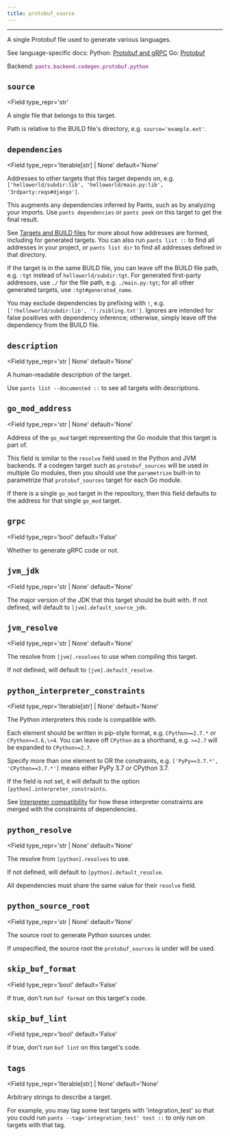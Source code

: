 ```yaml
---
title: protobuf_source
---
```



---

A single Protobuf file used to generate various languages.

See language-specific docs:
Python: [Protobuf and gRPC](doc:protobuf-python)
Go: [Protobuf](doc:protobuf-go)

Backend: <span style="color: purple"><code>pants.backend.codegen.protobuf.python</code></span>

## `source`

<Field
  type_repr='str'
>
A single file that belongs to this target.

Path is relative to the BUILD file's directory, e.g. `source='example.ext'`.
</Field>

## `dependencies`

<Field
  type_repr='Iterable[str] | None'
  default='None'
>
Addresses to other targets that this target depends on, e.g. `['helloworld/subdir:lib', 'helloworld/main.py:lib', '3rdparty:reqs#django']`.

This augments any dependencies inferred by Pants, such as by analyzing your imports. Use `pants dependencies` or `pants peek` on this target to get the final result.

See [Targets and BUILD files](doc:targets) for more about how addresses are formed, including for generated targets. You can also run `pants list ::` to find all addresses in your project, or `pants list dir` to find all addresses defined in that directory.

If the target is in the same BUILD file, you can leave off the BUILD file path, e.g. `:tgt` instead of `helloworld/subdir:tgt`. For generated first-party addresses, use `./` for the file path, e.g. `./main.py:tgt`; for all other generated targets, use `:tgt#generated_name`.

You may exclude dependencies by prefixing with `!`, e.g. `['!helloworld/subdir:lib', '!./sibling.txt']`. Ignores are intended for false positives with dependency inference; otherwise, simply leave off the dependency from the BUILD file.
</Field>

## `description`

<Field
  type_repr='str | None'
  default='None'
>
A human-readable description of the target.

Use `pants list --documented ::` to see all targets with descriptions.
</Field>

## `go_mod_address`

<Field
  type_repr='str | None'
  default='None'
>

Address of the `go_mod` target representing the Go module that this target is part of.

This field is similar to the `resolve` field used in the Python and JVM backends. If a codegen target such as `protobuf_sources` will be used in multiple Go modules, then you should use the `parametrize` built-in to parametrize that `protobuf_sources` target for each Go module.

If there is a single `go_mod` target in the repository, then this field defaults to the address for that single `go_mod` target.
</Field>

## `grpc`

<Field
  type_repr='bool'
  default='False'
>
Whether to generate gRPC code or not.
</Field>

## `jvm_jdk`

<Field
  type_repr='str | None'
  default='None'
>

The major version of the JDK that this target should be built with. If not defined, will default to `[jvm].default_source_jdk`.
</Field>

## `jvm_resolve`

<Field
  type_repr='str | None'
  default='None'
>

The resolve from `[jvm].resolves` to use when compiling this target.

If not defined, will default to `[jvm].default_resolve`.
</Field>

## `python_interpreter_constraints`

<Field
  type_repr='Iterable[str] | None'
  default='None'
>

The Python interpreters this code is compatible with.

Each element should be written in pip-style format, e.g. `CPython==2.7.*` or `CPython>=3.6,\<4`. You can leave off `CPython` as a shorthand, e.g. `>=2.7` will be expanded to `CPython>=2.7`.

Specify more than one element to OR the constraints, e.g. `['PyPy==3.7.*', 'CPython==3.7.*']` means either PyPy 3.7 _or_ CPython 3.7.

If the field is not set, it will default to the option `[python].interpreter_constraints`.

See [Interpreter compatibility](doc:python-interpreter-compatibility) for how these interpreter constraints are merged with the constraints of dependencies.
</Field>

## `python_resolve`

<Field
  type_repr='str | None'
  default='None'
>

The resolve from `[python].resolves` to use.

If not defined, will default to `[python].default_resolve`.

All dependencies must share the same value for their `resolve` field.
</Field>

## `python_source_root`

<Field
  type_repr='str | None'
  default='None'
>

The source root to generate Python sources under.

If unspecified, the source root the `protobuf_sources` is under will be used.
</Field>

## `skip_buf_format`

<Field
  type_repr='bool'
  default='False'
>

If true, don't run `buf format` on this target's code.
</Field>

## `skip_buf_lint`

<Field
  type_repr='bool'
  default='False'
>

If true, don't run `buf lint` on this target's code.
</Field>

## `tags`

<Field
  type_repr='Iterable[str] | None'
  default='None'
>
Arbitrary strings to describe a target.

For example, you may tag some test targets with 'integration_test' so that you could run `pants --tag='integration_test' test ::` to only run on targets with that tag.

</Field>
